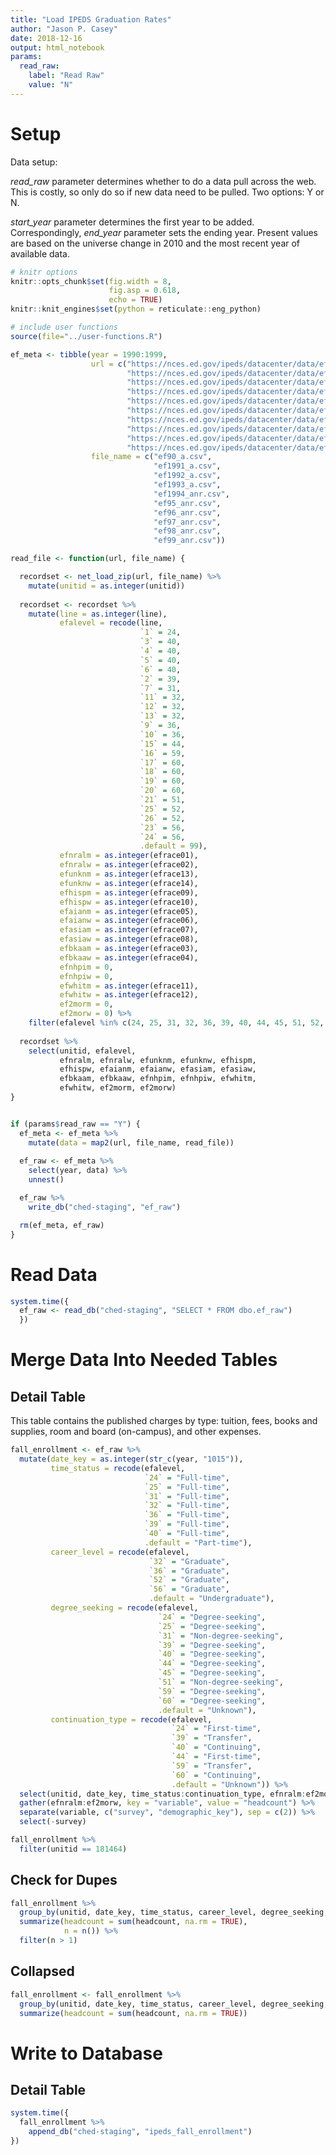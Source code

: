 ```yaml
---
title: "Load IPEDS Graduation Rates"
author: "Jason P. Casey"
date: 2018-12-16
output: html_notebook
params:
  read_raw:
    label: "Read Raw"
    value: "N"
---
```


# Setup

Data setup:

_read_raw_ parameter determines whether to do a data pull across the web.  This is costly, so only do so if new data need to be pulled.  Two options: Y or N.

_start_year_ parameter determines the first year to be added.  Correspondingly,
_end_year_ parameter sets the ending year.  Present values are based on the universe change in 2010 and the most recent year of available data.

```r
# knitr options
knitr::opts_chunk$set(fig.width = 8,
                      fig.asp = 0.618,
                      echo = TRUE)
knitr::knit_engines$set(python = reticulate::eng_python)

# include user functions
source(file="../user-functions.R")

ef_meta <- tibble(year = 1990:1999,
                  url = c("https://nces.ed.gov/ipeds/datacenter/data/ef90_a.zip",
                          "https://nces.ed.gov/ipeds/datacenter/data/ef1991_a.zip",
                          "https://nces.ed.gov/ipeds/datacenter/data/ef1992_a.zip",
                          "https://nces.ed.gov/ipeds/datacenter/data/ef1993_a.zip",
                          "https://nces.ed.gov/ipeds/datacenter/data/ef1994_anr.zip",
                          "https://nces.ed.gov/ipeds/datacenter/data/ef95_anr.zip",
                          "https://nces.ed.gov/ipeds/datacenter/data/ef96_anr.zip",
                          "https://nces.ed.gov/ipeds/datacenter/data/ef97_anr.zip",
                          "https://nces.ed.gov/ipeds/datacenter/data/ef98_anr.zip",
                          "https://nces.ed.gov/ipeds/datacenter/data/ef99_anr.zip"),
                  file_name = c("ef90_a.csv",
                                "ef1991_a.csv",
                                "ef1992_a.csv",
                                "ef1993_a.csv",
                                "ef1994_anr.csv",
                                "ef95_anr.csv",
                                "ef96_anr.csv",
                                "ef97_anr.csv",
                                "ef98_anr.csv",
                                "ef99_anr.csv"))

read_file <- function(url, file_name) {

  recordset <- net_load_zip(url, file_name) %>%
    mutate(unitid = as.integer(unitid))
  
  recordset <- recordset %>%
    mutate(line = as.integer(line),
           efalevel = recode(line,
                             `1` = 24,
                             `3` = 40,
                             `4` = 40,
                             `5` = 40,
                             `6` = 40,
                             `2` = 39,
                             `7` = 31,
                             `11` = 32,
                             `12` = 32,
                             `13` = 32,
                             `9` = 36,
                             `10` = 36,
                             `15` = 44,
                             `16` = 59,
                             `17` = 60,
                             `18` = 60,
                             `19` = 60,
                             `20` = 60,
                             `21` = 51,
                             `25` = 52,
                             `26` = 52,
                             `23` = 56,
                             `24` = 56,
                             .default = 99),
           efnralm = as.integer(efrace01),
           efnralw = as.integer(efrace02),
           efunknm = as.integer(efrace13),
           efunknw = as.integer(efrace14),
           efhispm = as.integer(efrace09),
           efhispw = as.integer(efrace10),
           efaianm = as.integer(efrace05),
           efaianw = as.integer(efrace06),
           efasiam = as.integer(efrace07),
           efasiaw = as.integer(efrace08),
           efbkaam = as.integer(efrace03),
           efbkaaw = as.integer(efrace04),
           efnhpim = 0,
           efnhpiw = 0,
           efwhitm = as.integer(efrace11),
           efwhitw = as.integer(efrace12),
           ef2morm = 0,
           ef2morw = 0) %>%
    filter(efalevel %in% c(24, 25, 31, 32, 36, 39, 40, 44, 45, 51, 52, 56, 59, 60))
  
  recordset %>%
    select(unitid, efalevel,
           efnralm, efnralw, efunknm, efunknw, efhispm,
           efhispw, efaianm, efaianw, efasiam, efasiaw,
           efbkaam, efbkaaw, efnhpim, efnhpiw, efwhitm,
           efwhitw, ef2morm, ef2morw)
}


if (params$read_raw == "Y") {
  ef_meta <- ef_meta %>%
    mutate(data = map2(url, file_name, read_file))
  
  ef_raw <- ef_meta %>%
    select(year, data) %>%
    unnest()

  ef_raw %>%
    write_db("ched-staging", "ef_raw")

  rm(ef_meta, ef_raw)
}

```

# Read Data

```r
system.time({
  ef_raw <- read_db("ched-staging", "SELECT * FROM dbo.ef_raw")
  })
```

# Merge Data Into Needed Tables

## Detail Table

This table contains the published charges by type: tuition, fees, books and supplies, room and board (on-campus), and other expenses.

```r
fall_enrollment <- ef_raw %>%
  mutate(date_key = as.integer(str_c(year, "1015")),
         time_status = recode(efalevel,
                              `24` = "Full-time",
                              `25` = "Full-time",
                              `31` = "Full-time",
                              `32` = "Full-time",
                              `36` = "Full-time",
                              `39` = "Full-time",
                              `40` = "Full-time",
                              .default = "Part-time"),
         career_level = recode(efalevel,
                               `32` = "Graduate",
                               `36` = "Graduate",
                               `52` = "Graduate",
                               `56` = "Graduate",
                               .default = "Undergraduate"),
         degree_seeking = recode(efalevel,
                                 `24` = "Degree-seeking",
                                 `25` = "Degree-seeking",
                                 `31` = "Non-degree-seeking",
                                 `39` = "Degree-seeking",
                                 `40` = "Degree-seeking",
                                 `44` = "Degree-seeking",
                                 `45` = "Degree-seeking",
                                 `51` = "Non-degree-seeking",
                                 `59` = "Degree-seeking",
                                 `60` = "Degree-seeking",
                                 .default = "Unknown"),
         continuation_type = recode(efalevel,
                                    `24` = "First-time",
                                    `39` = "Transfer",
                                    `40` = "Continuing",
                                    `44` = "First-time",
                                    `59` = "Transfer",
                                    `60` = "Continuing",
                                    .default = "Unknown")) %>%
  select(unitid, date_key, time_status:continuation_type, efnralm:ef2morw) %>%
  gather(efnralm:ef2morw, key = "variable", value = "headcount") %>%
  separate(variable, c("survey", "demographic_key"), sep = c(2)) %>%
  select(-survey)

fall_enrollment %>%
  filter(unitid == 181464)
```

## Check for Dupes

```r
fall_enrollment %>%
  group_by(unitid, date_key, time_status, career_level, degree_seeking, continuation_type, demographic_key) %>%
  summarize(headcount = sum(headcount, na.rm = TRUE),
            n = n()) %>%
  filter(n > 1)
```


## Collapsed

```r
fall_enrollment <- fall_enrollment %>%
  group_by(unitid, date_key, time_status, career_level, degree_seeking, continuation_type, demographic_key) %>%
  summarize(headcount = sum(headcount, na.rm = TRUE))
```

# Write to Database

## Detail Table

```r
system.time({
  fall_enrollment %>%
    append_db("ched-staging", "ipeds_fall_enrollment")
})
```

